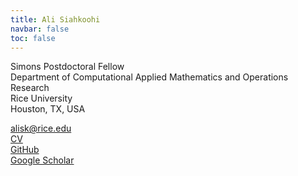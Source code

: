 ```yaml
---
title: Ali Siahkoohi
navbar: false
toc: false
---
```



Simons Postdoctoral Fellow  
Department of Computational Applied Mathematics and Operations Research  
Rice University  
Houston, TX, USA 

[alisk@rice.edu](mailto:alisk@rice.edu)  
[CV](./files/AliSiahkoohi-CV.pdf)  
[GitHub](https://github.com/alisiahkoohi)  
[Google Scholar](https://scholar.google.com/citations?user=sxRMqYIAAAAJ&hl=en)  

